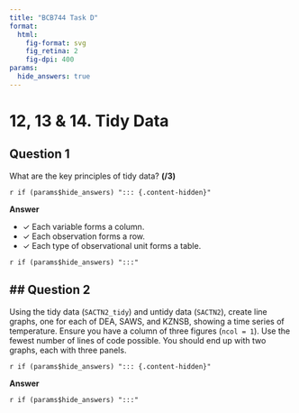 ```yaml
---
title: "BCB744 Task D"
format: 
  html:
    fig-format: svg
    fig_retina: 2
    fig-dpi: 400
params: 
  hide_answers: true
---
```


# 12, 13 & 14. Tidy Data

## Question 1

What are the key principles of tidy data? **(/3)**

`r if (params$hide_answers) "::: {.content-hidden}"`

**Answer**

- ✓ Each variable forms a column.
- ✓ Each observation forms a row.
- ✓ Each type of observational unit forms a table.

`r if (params$hide_answers) ":::"`

## ## Question 2

Using the tidy data (`SACTN2_tidy`) and untidy data (`SACTN2`), create line graphs, one for each of DEA, SAWS, and KZNSB, showing a time series of temperature. Ensure you have a column of three figures (`ncol = 1`). Use the fewest number of lines of code possible. You should end up with two graphs, each with three panels.

`r if (params$hide_answers) "::: {.content-hidden}"`

**Answer**



`r if (params$hide_answers) ":::"`
